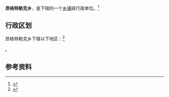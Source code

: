 {{中国乡级行政区|65/31/27/207/000}}

'''昂格特勒克乡'''，是{{PRC admin/fullname|65/31/27/207/000|3}}下辖的一个[[乡镇|乡镇]]级行政单位。<ref>{{PRC admin/ref sgc|{{PRC admin/parent|65/31/27/207/000}}}}</ref>

== 行政区划 ==

昂格特勒克乡下辖以下地区：<ref>{{PRC admin/ref sgc|65/31/27/207/000}}</ref>

{{PRC admin/children|65/31/27/207/000}}。

== 参考资料 ==

{{reflist}}

{{行政区划小作品}}
{{PRC admin/navcat|65/31/27/207/000}}